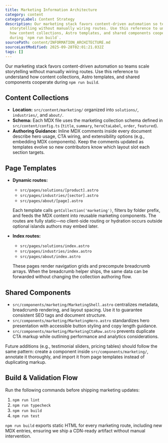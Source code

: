 ```yaml
---
title: Marketing Information Architecture
category: content
categoryLabel: Content Strategy
description: Our marketing stack favors content-driven automation so teams scale
  storytelling without manually wiring routes. Use this reference to understand
  how content collections, Astro templates, and shared components cooperate
  during `npm run build`.
sourcePath: content/INFORMATION_ARCHITECTURE.md
sourceLastModified: 2025-09-28T02:01:21.032Z
tags: []
---
```


Our marketing stack favors content-driven automation so teams scale storytelling without manually
wiring routes. Use this reference to understand how content collections, Astro templates, and shared
components cooperate during `npm run build`.

## Content Collections

- **Location:** `src/content/marketing/` organized into `solutions/`, `industries/`, and `about/`.
- **Schema:** Each MDX file uses the marketing collection schema defined in
  `src/content/config.ts` (`title`, `summary`, `heroCtaLabel`, `order`, `featured`).
- **Authoring Guidance:** Inline MDX comments inside every document describe hero usage, CTA
  wiring, and extensibility options (e.g., embedding MDX components). Keep the comments updated as
  templates evolve so new contributors know which layout slot each section targets.

## Page Templates

- **Dynamic routes:**

  - `src/pages/solutions/[product].astro`
  - `src/pages/industries/[sector].astro`
  - `src/pages/about/[page].astro`

  Each template calls `getCollection('marketing')`, filters by folder prefix, and feeds the MDX
  content into reusable marketing components. The routes are fully static—no client-side routing or
  hydration occurs outside optional islands authors may embed later.

- **Index routes:**

  - `src/pages/solutions/index.astro`
  - `src/pages/industries/index.astro`
  - `src/pages/about/index.astro`

  These pages render navigation grids and precompute breadcrumb arrays. When the breadcrumb helper
  ships, the same data can be forwarded without changing the collection authoring flow.

## Shared Components

- `src/components/marketing/MarketingShell.astro` centralizes metadata, breadcrumb rendering, and
  layout spacing. Use it to guarantee consistent SEO tags and document structure.
- `src/components/marketing/MarketingHero.astro` standardizes hero presentation with accessible
  button styling and copy length guidance.
- `src/components/marketing/MarketingCtaRow.astro` prevents duplicate CTA markup while outlining
  performance and analytics considerations.

Future additions (e.g., testimonial sliders, pricing tables) should follow the same pattern: create a
component inside `src/components/marketing/`, annotate it thoroughly, and import it from page
templates instead of duplicating markup.

## Build & Validation Flow

Run the following commands before shipping marketing updates:

1. `npm run lint`
2. `npm run typecheck`
3. `npm run build`
4. `npm run test`

`npm run build` exports static HTML for every marketing route, including new MDX entries, ensuring we
ship a CDN-ready artifact without manual intervention.
